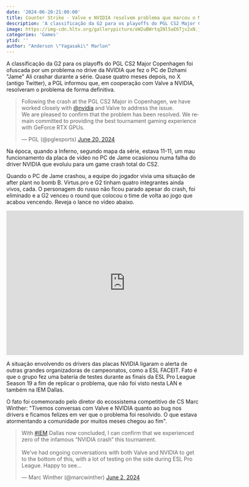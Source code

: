 ```yaml
---
date: '2024-06-20:21:00:00'
title: Counter Strike - Valve e NVIDIA resolvem problema que marcou o Major
description: 'A classificação da G2 para os playoffs do PGL CS2 Major Copenhagen foi ofuscada por um problema no drive da NVIDIA que fez o PC de Dzhami "Jame" Ali crashar durante a série. Quase quatro meses depois, no X (antigo Twitter), a PGL informou que, em cooperação com Valve a NVIDIA, resolveram o problema de forma definitiva.'
image: https://img-cdn.hltv.org/gallerypicture/eW2uBWrtqINl5aE6Tjv2xN.jpg?ixlib=java-2.1.0&w=1200&s=2255ef54f1ddf6f4e29a76cc562635bd
categories: 'Games'
ytid: ''
author: "Anderson \"Yagasaki\" Marlon"
---
```


A classificação da G2 para os playoffs do PGL CS2 Major Copenhagen foi ofuscada por um problema no drive da NVIDIA que fez o PC de Dzhami "Jame" Ali crashar durante a série. Quase quatro meses depois, no X (antigo Twitter), a PGL informou que, em cooperação com Valve a NVIDIA, resolveram o problema de forma definitiva.

<blockquote class="twitter-tweet"><p lang="en" dir="ltr">Following the crash at the PGL CS2 Major in Copenhagen, we have worked closely with <a href="https://twitter.com/nvidia?ref_src=twsrc%5Etfw">@nvidia</a> and Valve to address the issue. <br>We are pleased to confirm that the problem has been resolved. We remain committed to providing the best tournament gaming experience with GeForce RTX GPUs.</p>&mdash; PGL (@pglesports) <a href="https://twitter.com/pglesports/status/1803783636702896142?ref_src=twsrc%5Etfw">June 20, 2024</a></blockquote> <script async src="https://platform.twitter.com/widgets.js" charset="utf-8"></script>

Na época, quando a Inferno, segundo mapa da série, estava 11-11, um mau funcionamento da placa de vídeo no PC de Jame ocasionou numa falha do driver NVIDIA que evoluiu para um game crash total do CS2.

Quando o PC de Jame crashou, a equipe do jogador vivia uma situação de after plant no bomb B. Virtus.pro e G2 tinham quatro integrantes ainda vivos, cada. O personagem do russo não ficou parado apesar do crash, foi eliminado e a G2 venceu o round que colocou o time de volta ao jogo que acabou vencendo. Reveja o lance no vídeo abaixo.

<iframe src="https://clips.twitch.tv/embed?clip=OptimisticPleasantSwordBleedPurple-xYL21Bumdk8F1FOu&parent=www.onigirihardcore.com.br" frameborder="0" allowfullscreen="true" scrolling="no" height="378" width="620"></iframe>

A situação envolvendo os drivers das placas NVIDIA ligaram o alerta de outras grandes organizadoras de campeonatos, como a ESL FACEIT. Fato é que o grupo fez uma bateria de testes durante as finais da ESL Pro League Season 19 a fim de replicar o problema, que não foi visto nesta LAN e também na IEM Dallas.

O fato foi comemorado pelo diretor do ecossistema competitivo de CS Marc Winther: "Tivemos conversas com Valve e NVIDIA quanto ao bug nos drivers e ficamos felizes em ver que o problema foi resolvido. O que estava atormentando a comunidade por muitos meses chegou ao fim".

<blockquote class="twitter-tweet"><p lang="en" dir="ltr">With <a href="https://twitter.com/hashtag/IEM?src=hash&amp;ref_src=twsrc%5Etfw">#IEM</a> Dallas now concluded, I can confirm that we experienced zero of the infamous “NVIDIA crash” this tournament.<br><br>We’ve had ongoing conversations with both Valve and NVIDIA to get to the bottom of this, with a lot of testing on the side during ESL Pro League. Happy to see…</p>&mdash; Marc Winther (@marcwinther) <a href="https://twitter.com/marcwinther/status/1797396919880167808?ref_src=twsrc%5Etfw">June 2, 2024</a></blockquote> <script async src="https://platform.twitter.com/widgets.js" charset="utf-8"></script>
